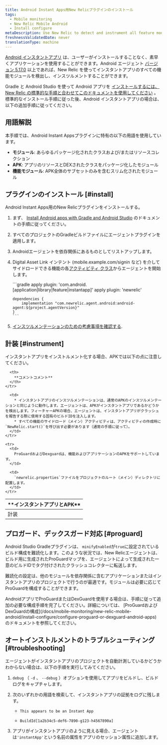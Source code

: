 ```yaml
---
title: Android Instant Apps用New Relicプラグインのインストール
tags:
  - Mobile monitoring
  - New Relic Mobile Android
  - Install configure
metaDescription: Use New Relic to detect and instrument all feature modules for Android Instant Apps.
freshnessValidatedDate: never
translationType: machine
---
```


[Android インスタントアプリ](https://developer.android.com/topic/instant-apps/index.html) は、ユーザーがインストールすることなく、素早くアプリケーションを使用することができます。Android エージェント [バージョン 5.17.0](/docs/release-notes/mobile-release-notes/android-release-notes/android-5170) 以上であれば、New Relic を使ってインスタントアプリのすべての機能モジュールを検出し、インスツルメントすることができます。

Gradle と Android Studio を使って Android アプリを [インストールするには、New Relic の標準的な手順と合わせてこのドキュメントを使用してください](/docs/mobile-monitoring/new-relic-mobile-android/install-configure/install-android-apps-gradle-android-studio) 。標準的なインストール手順に従った後、Android インスタントアプリの場合は、以下の追加手順に従ってください。

## 用語解説

本手順では、Android Instant Appsプラグインに特有の以下の用語を使用しています。

* **モジュール**: あらゆるパッケージ化されたクラスおよび/またはリソースコレクション
* **APK**: アプリのリソースとDEXされたクラスをパッケージ化したモジュール
* **機能モジュール**: APK全体のサブセットのみを含むスリム化されたモジュール

## プラグインのインストール [#install]

Android Instant Apps用のNew Relicプラグインをインストールする。

1. まず、 [Install Android apps with Gradle and Android Studio](/docs/mobile-monitoring/new-relic-mobile-android/install-configure/install-android-apps-gradle-android-studio) のドキュメントの手順に従ってください。

2. すべてのプロジェクトのGradleビルドファイルにエージェントプラグインを適用します。

3. Androidエージェントを依存関係にあるものとしてリストアップします。

4. Digital Asset Link インテント (mobile.example.com/signin など) を介してサイドロードできる機能の各[アクティビティ クラス](https://developer.android.com/reference/android/app/Activity.html)からエージェントを開始します。

   <CollapserGroup>
     <Collapser
       id="build.gradle"
       title="最小限の build.gradle の例"
     >
       ```gradle
       apply plugin: 'com.android.[application|library|feature|instantapp]'
       apply plugin: 'newrelic'

       dependencies {
           implementation "com.newrelic.agent.android:android-agent:${project.agentVersion}"
       }
       ```
     </Collapser>
   </CollapserGroup>

5. [インスツルメンテーションのための考慮事項を確認する](#instrument).

<InstallFeedback/>

## 計装 [#instrument]

インスタントアプリをインストルメント化する場合、APKでは以下の点に注意してください。

<table>
  <thead>
    <tr>
      <th style={{ width: "200px" }}>
        **インスタントアプリとAPK**
      </th>

      <th>
        **コメントコメント**
      </th>
    </tr>
  </thead>

  <tbody>
    <tr>
      <td>
        計装
      </td>

      <td>
        * インスタントアプリのインスツルメンテーションは、通常のAPKのインスツルメンテーションと同じように動作します。エージェントは、APKがインスタントアプリであるかどうかを検出します。フィーチャーAPKの場合、エージェントは、インスタントアプリがクラッシュを報告する際に使用する固有のビルドIDを注入します。
        * すべての機能のサイドロード（メイン）アクティビティは、アクティビティの作成時に`NewRelic.start()`を呼び出す必要があります（通常の手順に従って）。
      </td>
    </tr>

    <tr>
      <td>
        ProGuardおよびDexguardは、機能およびアプリケーションのAPKをサポートしています。
      </td>

      <td>
        `newrelic.properties`ファイルをプロジェクトのルート（メイン）ディレクトリに配置します。
      </td>
    </tr>
  </tbody>
</table>

## プロガード、デックスガード対応 [#proguard]

Android Studio Gradleプラグインは、 `minifyEnabled`が`true`に設定されているビルド構成を難読化します。このような状況では、New Relicエージェントは、ビルド用に生成されたProGuardマップを、エージェントによって生成された一意のビルドIDでタグ付けされたクラッシュコレクターに転送します。

難読化の設定は、他のモジュールを依存関係に含むアプリケーションまたはインスタントアプリのプロジェクトで行うのが最適です。モジュールは必要に応じてProGuardを構成することができます。

<Callout variant="important">
  AndroidアプリでProGuardまたはDexGuardを使用する場合は、手順に従って追加の必要な構成手順を完了してください。詳細については、 [ProGuardおよびDexGuardの構成](/docs/mobile-monitoring/new-relic-mobile-android/install-configure/configure-proguard-or-dexguard-android-apps) のドキュメントを参照してください。
</Callout>

## オートインストルメントのトラブルシューティング [#troubleshooting]

エージェントがインスタントアプリのプロジェクトを自動計測しているかどうかわからない場合は、以下の手順を実行してみてください。

1. `debug` （ `-d` 、 `--debug` ）オプションを使用してアプリをビルドし、ビルドログをキャプチャします。

2. 次のいずれかの用語を検索して、インスタントアプリの証拠をログに残します。

   * ```
     This appears to be an Instant App
     ```
   * ```
     BuildId[1a2b34c5-def6-7890-g123-h4567890a]
     ```

3. アプリがインスタントアプリのように見える場合、エージェントは`'instantApp'`という名前の属性をアプリのセッション属性に追加します。